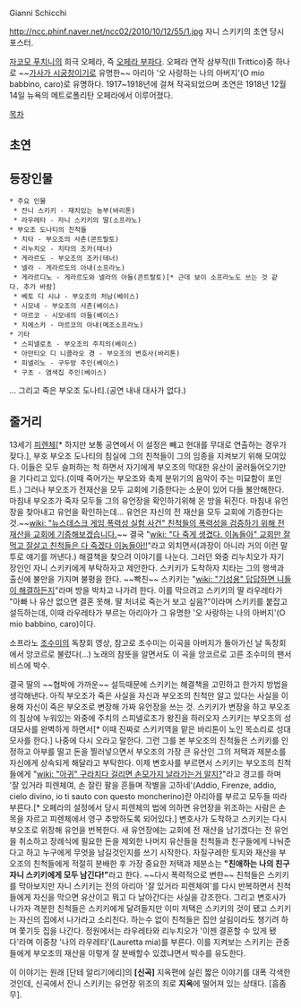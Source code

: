 Gianni Schicchi

http://ncc.phinf.naver.net/ncc02/2010/10/12/55/1.jpg
자니 스키키의 초연 당시 포스터.

[[자코모 푸치니]]의 희극 오페라, 즉 [[오페라 부파]]다. 오페라 연작 삼부작(Il Trittico)중 하나로 ~~[[가사가 시궁창]]이기로 유명한~~ 아리아 '오 사랑하는 나의 아버지'(O mio babbino, caro)로 유명하다. 1917~1918년에 걸쳐 작곡되었으며 초연은 1918년 12월 14일 뉴욕의 메트로폴리탄 오페라에서 이루어졌다.

[[목차]]

== 초연 ==

== 등장인물 ==
 * 주요 인물
  * 잔니 스키키 - 재치있는 농부(바리톤)
  * 라우레타 - 자니 스키키의 딸(소프라노)
 * 부오조 도나티의 친척들
  * 치타 - 부오조의 사촌(콘트랄토)
  * 리누치오 - 치타의 조카(테너)
  * 게라르도 - 부오조의 조카(테너)
  * 넬라 - 게라르도의 아내(소프라노)
  * 게라르디노 - 게라르도와 넬라의 아들(콘트랄토)[* 근데 보이 소프라노도 쓰는 것 같다. 추가 바람]
  * 베토 디 시냐 - 부오조의 처남(베이스)
  * 시모네 - 부오조의 사촌(베이스)
  * 마르코 - 시모네의 아들(베이스)
  * 치에스카 - 마르코의 아내(메조소프라노)
 * 기타
  * 스피넬로초 - 부오조의 주치의(베이스)
  * 아만티오 디 니콜라오 경 - 부오조의 변호사(바리톤)
  * 피넬리노 - 구두방 주인(베이스)
  * 구초 - 염색집 주인(베이스)
... 그리고 죽은 부오조 도나티.(공연 내내 대사가 없다.)

== 줄거리 ==

13세기 [[피렌체]][* 하지만 보통 공연에서 이 설정은 빼고 현대를 무대로 연출하는 경우가 잦다.], 부호 부오조 도나티의 침실에 그의 친척들이 그의 임종을 지켜보기 위해 모여있다. 이들은 모두 슬퍼하는 척 하면서 자기에게 부오조의 막대한 유산이 굴러들어오기만을 기다리고 있다.(이때 죽어가는 부오조와 축제 분위기의 음악이 주는 미묘함이 포인트.) 그러나 부오조가 전재산을 모두 교회에 기증한다는 소문이 있어 다들 불안해한다. 마침내 부오조가 죽자 모두들 그의 유언장을 확인하기위해 온 방을 뒤진다. 마침내 유언장을 찾아내고 유언을 확인하는데... 유언은 자신의 전 재산을 모두 교회에 기증한다는 것.~~[[wiki: "뉴스데스크 게임 폭력성 실험 사건" 친척들의 폭력성을 검증하기 위해 전재산을 교회에 기증해보겠습니다.]]~~ 결국 "[[wiki: "다 죽게 생겼다. 이놈들아" 교회만 잘먹고 잘살고 친척들은 다 죽겠다 이놈들아!!]]"라고 외치면서(과장이 아니라 거의 이런 말투로 얘기를 꺼낸다.) 해결책을 찾으려 이야기를 나눈다. 그러던 와중 리누치오가 자기 장인인 자니 스키키에게 부탁하자고 제안한다. 스키키가 도착하자 치타는 그의 행색과 출신에 불만을 가지며 불평을 한다. ~~빡친~~ 스키키는 "[[wiki: "기성용" 답답하면 니들이 해결하든지]]"라며 방을 박차고 나가려 한다. 이를 막으려고 스키키의 딸 라우레타가 "아빠 나 유산 없으면 결혼 못해. 딸 처녀로 죽는거 보고 싶음?"이라며 스키키를 붙잡고 설득하는데, 이때 라우레타가 부르는 아리아가 그 유명한 '오 사랑하는 나의 아버지'(O mio babbino, caro)이다.
{{{#!html
<object width="420" height="315"><param name="movie" value="https://www.youtube.com/v/3j1IGnM-eJs?version=3&amp;hl=ko_KR"></param><param name="allowFullScreen" value="true"></param><param name="allowscriptaccess" value="always"></param><embed src="https://www.youtube.com/v/3j1IGnM-eJs?version=3&amp;hl=ko_KR" type="application/x-shockwave-flash" width="420" height="315" allowscriptaccess="always" allowfullscreen="true"></embed></object>}}}

소프라노 [[조수미]]의 독창회 영상, 참고로 조수미는 이곡을 아버지가 돌아가신 날 독창회에서 앙코르로 불렀다(...) 노래의 참뜻을 알면서도 이 곡을 앙코르로 고른 조수미의 팬서비스에 박수.

결국 딸의 ~~협박에 가까운~~ 설득때문에 스키키는 해결책을 고민하고 한가지 방법을 생각해낸다. 아직 부오조가 죽은 사실을 자신과 부오조의 친척만 알고 있다는 사실을 이용해 자신이 죽은 부오조로 변장해 가짜 유언장을 쓰는 것. 스키키가 변장을 하고 부오조의 침상에 누워있는 와중에 주치의 스피넬로초가 왕진을 하러오자 스키키는 부오조의 성대모사를 완벽하게 하면서[* 이때 진짜로 스키키역을 맡은 바리톤이 노인 목소리로 성대모사를 한다.] 나중에 다시 오라고 말한다. 그런 그를 본 부오조의 친척들은 스키키를 인정하고 아부를 떨고 돈을 찔러넣으면서 부오조의 가장 큰 유산인 그의 저택과 제분소를 자신에게 상속되게 해달라고 부탁한다. 이제 변호사를 부르면서 스키키는 부오조의 친척들에게 "[[wiki: "아귀" 구라치다 걸리면 손모가지 날라가는거 알지?]]"라고 경고를 하며 '잘 있거라 피렌체여, 손 잘린 팔을 흔들며 작별을 고하네'(Addio, Firenze, addio, cielo divino, io ti sauto con questo moncherino)란 아리아를 부르고 모두들 따라 부른다.[* 오페라의 설정에서 당시 피렌체의 법에 의하면 유언장을 위조하는 사람은 손목을 자르고 피렌체에서 영구 추방하도록 되어있다.] 변호사가 도착하고 스키키는 다시 부오조로 위장해 유언을 번복한다. 새 유언장에는 교회에 전 재산을 남기겠다는 전 유언을 취소하고 장례식에 필요한 돈을 제외한 나머지 유산들을 친척들과 친구들에게 나눠준다고 하고 누구에게 무엇을 남길것인지를 쓰기 시작한다. 자질구레한 토지와 재산을 부오조의 친척들에게 적절히 분배한 후 가장 중요한 저택과 제분소는 '''"친애하는 나의 친구 자니 스키키에게 모두 남긴다!"'''라고 한다. ~~다시 폭력적으로 변한~~ 친척들은 스키키를 막아보지만 자니 스키키는 전의 아리아 '잘 있거라 피렌체여'를 다시 반복하면서 친척들에게 자신을 막으면 유산이고 뭐고 다 날아간다는 사실을 강조한다. 그리고 변호사가 나가자 격분한 친척들은 스키키에게 달려들지만 이미 저택은 스키키의 것이 됐고 스키키는 자신의 집에서 나가라고 소리친다. 하는수 없이 친척들은 집안 살림이라도 챙기려 하며 쫓기듯 집을 나간다. 정원에서는 라우레타와 리누치오가 '이젠 결혼할 수 있게 됐다'라며 이중창 '나의 라우레타'(Lauretta mia)를 부른다. 이를 지켜보는 스키키는 관중들에게 부오조의 재산을 이렇게 잘 분배할수 있겠냐면서 박수를 유도한다.

이 이야기는 원래 [단테 알리기에리]의 '''[신곡]''' 지옥편에 실린 짧은 이야기를 대폭 각색한 것인데, 신곡에서 잔니 스키키는 유언장 위조의 죄로 '''지옥'''에 떨어져 있는 상태다. [흠좀무].
